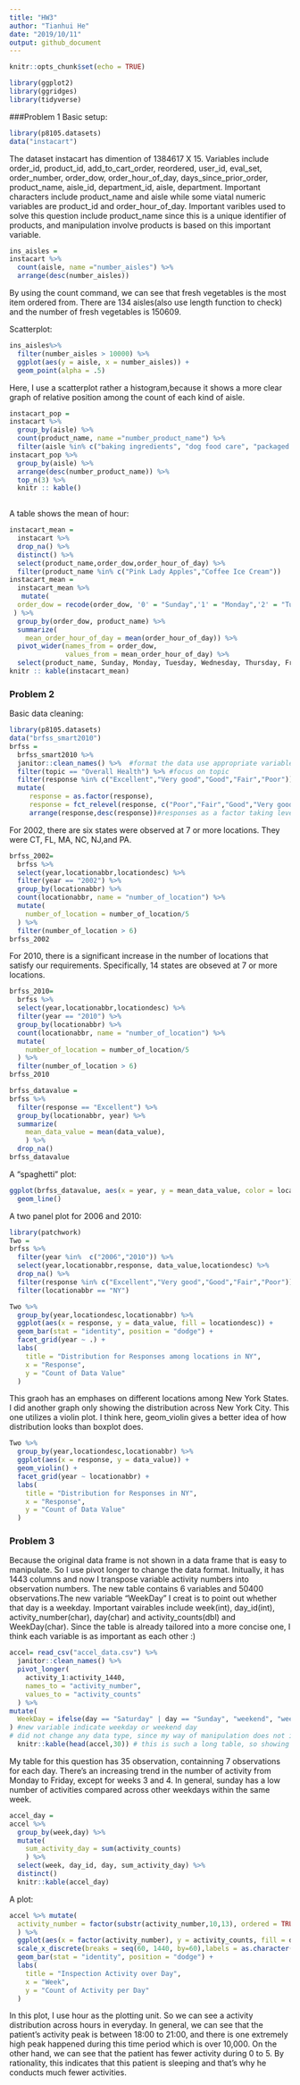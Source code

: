 ```yaml
---
title: "HW3"
author: "Tianhui He"
date: "2019/10/11"
output: github_document
---
```


```r
knitr::opts_chunk$set(echo = TRUE)
```

```r
library(ggplot2)
library(ggridges)
library(tidyverse)
```

###Problem 1
Basic setup:
```r
library(p8105.datasets)
data("instacart")
```
The dataset instacart has dimention of 1384617 X 15. Variables include order_id, product_id, add_to_cart_order, reordered, user_id, eval_set, order_number, order_dow, order_hour_of_day, days_since_prior_order, product_name, aisle_id, department_id, aisle, department. Important characters include product_name and aisle while some viatal numeric variables are product_id and order_hour_of_day. Important varibles used to solve this question include product_name since this is a unique identifier of products, and manipulation involve products is based on this important variable.
```r
ins_aisles = 
instacart %>%
  count(aisle, name ="number_aisles") %>%
  arrange(desc(number_aisles)) 
```
By using the count command, we can see that fresh vegetables is the most item ordered from. There are 134 aisles(also use length function to check) and the number of fresh vegetables is 150609.

Scatterplot:
```r
ins_aisles%>%
  filter(number_aisles > 10000) %>%
  ggplot(aes(y = aisle, x = number_aisles)) + 
  geom_point(alpha = .5)
```
Here, I use a scatterplot rather a histogram,because it shows a more clear graph of relative position among the count of each kind of aisle.
```r
instacart_pop =
instacart %>%
  group_by(aisle) %>%
  count(product_name, name ="number_product_name") %>%
  filter(aisle %in% c("baking ingredients", "dog food care", "packaged vegetables fruits")) 
instacart_pop %>% 
  group_by(aisle) %>% 
  arrange(desc(number_product_name)) %>% 
  top_n(3) %>% 
  knitr :: kable()
  
```

A table shows the mean of hour:
```r
instacart_mean =
  instacart %>% 
  drop_na() %>% 
  distinct() %>% 
  select(product_name,order_dow,order_hour_of_day) %>% 
  filter(product_name %in% c("Pink Lady Apples","Coffee Ice Cream")) 
instacart_mean =
  instacart_mean %>% 
   mutate(
  order_dow = recode(order_dow, '0' = "Sunday",'1' = "Monday",'2' = "Tuesday",'3' = "Wednesday", '4' = "Thursday", '5' =    "Friday", '6' = "Saturday")
 ) %>% 
  group_by(order_dow, product_name) %>% 
  summarize(
    mean_order_hour_of_day = mean(order_hour_of_day)) %>%
  pivot_wider(names_from = order_dow,
              values_from = mean_order_hour_of_day) %>% 
  select(product_name, Sunday, Monday, Tuesday, Wednesday, Thursday, Friday, Saturday)
knitr :: kable(instacart_mean)
```


### Problem 2
Basic data cleaning:
```r
library(p8105.datasets)
data("brfss_smart2010") 
brfss = 
  brfss_smart2010 %>% 
  janitor::clean_names() %>%  #format the data use appropriate variable names
  filter(topic == "Overall Health") %>% #focus on topic
  filter(response %in% c("Excellent","Very good","Good","Fair","Poor")) %>%  # responses from "Excellent" to "Poor", used unique command to check what are categories in response
  mutate(
     response = as.factor(response),
     response = fct_relevel(response, c("Poor","Fair","Good","Very good","Excellent"))) %>%   
     arrange(response,desc(response))#responses as a factor taking levels orders
```
For 2002, there are six states were observed at 7 or more locations. They were CT, FL, MA, NC, NJ,and PA.
```r
brfss_2002= 
  brfss %>%
  select(year,locationabbr,locationdesc) %>% 
  filter(year == "2002") %>% 
  group_by(locationabbr) %>% 
  count(locationabbr, name = "number_of_location") %>% 
  mutate(
    number_of_location = number_of_location/5
  ) %>% 
  filter(number_of_location > 6)
brfss_2002

```
For 2010, there is a significant increase in the number of locations that satisfy our requirements. Specifically, 14 states are obseved at 7 or more locations.
```r
brfss_2010= 
  brfss %>%
  select(year,locationabbr,locationdesc) %>% 
  filter(year == "2010") %>% 
  group_by(locationabbr) %>% 
  count(locationabbr, name = "number_of_location") %>% 
  mutate(
    number_of_location = number_of_location/5
  ) %>% 
  filter(number_of_location > 6)
brfss_2010
```
```r
brfss_datavalue = 
brfss %>% 
  filter(response == "Excellent") %>% 
  group_by(locationabbr, year) %>% 
  summarize(
    mean_data_value = mean(data_value),
    ) %>% 
  drop_na()
brfss_datavalue
```

A "spaghetti" plot:
```r
ggplot(brfss_datavalue, aes(x = year, y = mean_data_value, color = locationabbr)) + 
  geom_line()
```
A two panel plot for 2006 and 2010:
```r
library(patchwork)
Two = 
brfss %>% 
  filter(year %in%  c("2006","2010")) %>% 
  select(year,locationabbr,response, data_value,locationdesc) %>% 
  drop_na() %>% 
  filter(response %in% c("Excellent","Very good","Good","Fair","Poor")) %>% 
  filter(locationabbr == "NY")

Two %>% 
  group_by(year,locationdesc,locationabbr) %>% 
  ggplot(aes(x = response, y = data_value, fill = locationdesc)) + 
  geom_bar(stat = "identity", position = "dodge") +
  facet_grid(year ~ .) +
  labs(
    title = "Distribution for Responses among locations in NY",
    x = "Response",
    y = "Count of Data Value"
  )
```
This graoh has an emphases on different locations among New York States. I did another graph only showing the distribution across New York City. This one utilizes a violin plot. I think here, geom_violin gives a better idea of how distribution looks than boxplot does.

```r
Two %>% 
  group_by(year,locationdesc,locationabbr) %>% 
  ggplot(aes(x = response, y = data_value)) + 
  geom_violin() +
  facet_grid(year ~ locationabbr) +
  labs(
    title = "Distribution for Responses in NY",
    x = "Response",
    y = "Count of Data Value"
  )
```
### Problem 3
Because the original data frame is not shown in a data frame that is easy to manipulate. So I use pivot longer to change the data format. Initually, it has 1443 columns and now I transpose variable activity numbers into observation numbers. The new table contains 6 variables and 50400 observations.The new variable "WeekDay" I creat is to point out whether that day is a weekday. Important vairables include week(int), day_id(int), activity_number(char), day(char) and activity_counts(dbl) and WeekDay(char). Since the table is already tailored into a more concise one, I think each variable is as important as each other :)
```r
accel= read_csv("accel_data.csv") %>% 
  janitor::clean_names() %>% 
  pivot_longer(
    activity_1:activity_1440,
    names_to = "activity_number",
    values_to = "activity_counts"
  ) %>% 
mutate(
  WeekDay = ifelse(day == "Saturday" | day == "Sunday", "weekend", "weekday")
) #new variable indicate weekday or weekend day
# did not change any data type, since my way of manipulation does not involve changing data typeen
  knitr::kable(head(accel,30)) # this is such a long table, so showing just the first 30 rows

```

My table for this question has 35 observation, containning 7 observations for each day. There's an increasing trend in the number of activity from Monday to Friday, except for weeks 3 and 4. In general, sunday has a low number of activities compared across other weekdays within the same week.
```r
accel_day = 
accel %>% 
  group_by(week,day) %>%
  mutate(
    sum_activity_day = sum(activity_counts)
    ) %>% 
  select(week, day_id, day, sum_activity_day) %>% 
  distinct()
  knitr::kable(accel_day)
```
A plot:
```r
accel %>% mutate(
  activity_number = factor(substr(activity_number,10,13), ordered = TRUE, levels = c(1:1440))
  ) %>% 
  ggplot(aes(x = factor(activity_number), y = activity_counts, fill = day)) +
  scale_x_discrete(breaks = seq(60, 1440, by=60),labels = as.character(c(1:24))) +
  geom_bar(stat = "identity", position = "dodge") +
  labs(
    title = "Inspection Activity over Day",
    x = "Week",
    y = "Count of Activity per Day"
  )
```

In this plot, I use hour as the plotting unit. So we can see a activity distribution across hours in everyday. In general, we can see that the patient's activity peak is between 18:00 to 21:00, and there is one extremely high peak happened during this time period which is over 10,000. On the other hand, we can see that the patient has fewer activity during 0 to 5. By rationality, this indicates that this patient is sleeping and that's why he conducts much fewer activities. 